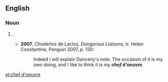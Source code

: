 ==English==

===Noun===
{{en-noun|chefs d'oeuvre}}

# {{alternative form of|chef-d'œuvre|nodot=1|lang=en}} {{gloss|a masterpiece}}.
#* '''2007''', Choderlos de Laclos, ''Dangerous Liaisons'', tr. Helen Constantine, Penguin 2007, p. 130:
#*: Indeed I will explain Danceny's note.  The occasion of it is my own doing, and I like to think it is my '''''chef d'oeuvre'''''.

[[et:chef d'oeuvre]]